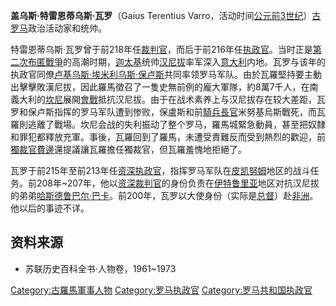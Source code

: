 '''盖乌斯·特雷恩蒂乌斯·瓦罗'''（Gaius Terentius Varro，活动时间[[公元前3世纪|公元前3世纪]]）[[罗马共和国|古罗马]]政治活动家和统帅。

特雷恩蒂乌斯·瓦罗曾于前218年任[[裁判官|裁判官]]，而后于前216年任[[执政官_(罗马)|执政官]]。当时正是[[第二次布匿戰爭|第二次布匿戰爭]]的高潮时期，[[迦太基|迦太基]]统帅[[汉尼拔|汉尼拔]]率军深入[[意大利|意大利]]内地。瓦罗与该年的执政官同僚[[卢基乌斯·埃米利乌斯·保卢斯_(前219年执政官)|卢基乌斯·埃米利乌斯·保卢斯]]共同率领罗马军队。由於瓦羅堅持要主動出擊擊敗漢尼拔，因此羅馬徵召了一隻史無前例的龐大軍隊，約8萬7千人，在南義大利的[[坎尼|坎尼]]展開[[坎尼会战|會戰]]抵抗汉尼拔。由于在战术素养上与汉尼拔存在较大差距，瓦罗和保卢斯指挥的罗马军队遭到惨败，保盧斯和前[[騎兵長官|騎兵長官]]米努基烏斯戰死，而瓦羅則逃離了戰場。坎尼会战的失利振动了整个罗马，羅馬城緊急動員，甚至把奴隸和罪犯都釋放充軍。事後，瓦羅回到了羅馬，未遭受責難反而受到熱烈的歡迎，前[[獨裁官|獨裁官]][[費邊·馬克西姆斯|費邊]]還提議讓瓦羅擔任獨裁官，但瓦羅羞愧地拒絕了。

瓦罗于前215年至前213年任[[资深执政官|资深执政官]]，指挥罗马军队在[[皮凯努姆|皮凯努姆]]地区的战斗任务。前208年~207年，他以[[资深裁判官|资深裁判官]]的身份负责在[[伊特鲁里亚|伊特鲁里亚]]地区对抗汉尼拔的弟弟[[哈斯德鲁巴尔·巴卡|哈斯德鲁巴尔·巴卡]]。前200年，瓦罗以大使身份（实际是[[总督|总督]]）赴[[非洲|非洲]]。他以后的事迹不详。
==资料来源==
*苏联历史百科全书·人物卷，1961~1973

{{start box}}
{{s-before|[[马尔库斯·阿蒂利乌斯·雷古鲁斯_(前227年执政官)|马尔库斯·阿蒂利乌斯·雷古鲁斯]]<br>&<br>[[盖乌斯·塞尔维利乌斯·格米努斯|盖乌斯·塞尔维利乌斯·格米努斯]]}}
{{s-title|[[罗马执政官列表_(共和国时期)|罗马执政官]]|前216年<br>与[[卢基乌斯·埃米利乌斯·保卢斯_(前219年执政官)|卢基乌斯·埃米利乌斯·保卢斯]]共职}}
{{s-after|提贝里乌斯·塞姆普罗尼乌斯·格拉古<br>&<br>卢基乌斯·波斯图米乌斯·阿尔比努斯}}
{{end box}}

[[Category:古羅馬軍事人物|Category:古羅馬軍事人物]]
[[Category:罗马执政官|Category:罗马执政官]]
[[Category:罗马共和国执政官|Category:罗马共和国执政官]]